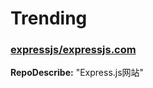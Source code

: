 
# Trending

### [expressjs/expressjs.com](https://github.com/expressjs/expressjs.com)
**RepoDescribe:** "Express.js网站"
  